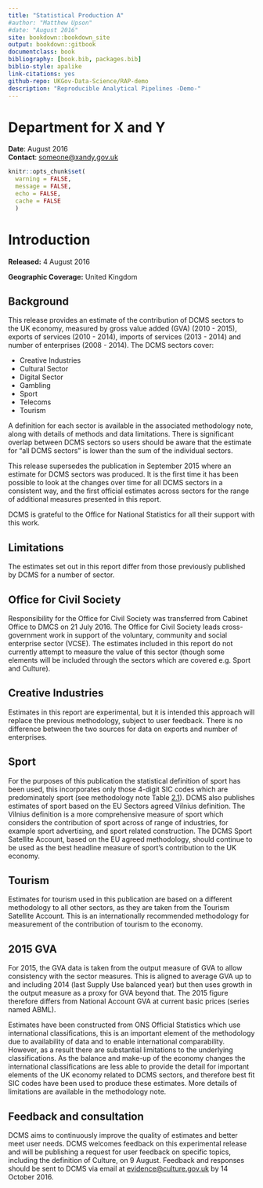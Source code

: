 ```yaml
--- 
title: "Statistical Production A"
#author: "Matthew Upson"
#date: "August 2016"
site: bookdown::bookdown_site
output: bookdown::gitbook
documentclass: book
bibliography: [book.bib, packages.bib]
biblio-style: apalike
link-citations: yes
github-repo: UKGov-Data-Science/RAP-demo
description: "Reproducible Analytical Pipelines -Demo-"
---
```


# Department for X and Y {-}
**Date**: August 2016  
**Contact**: <someone@xandy.gov.uk>

```r

knitr::opts_chunk$set(
  warning = FALSE, 
  message = FALSE,
  echo = FALSE,
  cache = FALSE
  )

```


# Introduction {#intro}

**Released:** 4 August 2016

**Geographic Coverage:** United Kingdom

## Background
This release provides an estimate of the contribution of DCMS sectors to the UK economy, measured by gross value added (GVA) (2010 - 2015), exports of services (2010 - 2014), imports of services (2013 - 2014) and number of enterprises (2008 - 2014). The DCMS sectors cover:

* Creative Industries
* Cultural Sector
* Digital Sector
* Gambling
* Sport
* Telecoms
* Tourism

A definition for each sector is available in the associated methodology note, along with details of methods and data limitations. There is significant overlap between DCMS sectors so users should be aware that the estimate for “all DCMS sectors” is lower than the sum of the individual sectors.

This release supersedes the publication in September 2015 where an estimate for DCMS
sectors was produced. It is the first time it has been possible to look at the changes over time for all DCMS sectors in a consistent way, and the first official estimates across sectors for the range of additional measures presented in this report.

DCMS is grateful to the Office for National Statistics for all their support with this work.

## Limitations

The estimates set out in this report differ from those previously published by DCMS for a number of sector.

## Office for Civil Society
Responsibility for the Office for Civil Society was transferred from Cabinet Office to DMCS on 21 July 2016.
The Office for Civil Society leads cross-government work in support of the voluntary, community and social enterprise sector (VCSE).
The estimates included in this report do not currently attempt to measure the value of this sector (though some elements will be included through the sectors which are covered e.g. Sport and Culture).

## Creative Industries
Estimates in this report are experimental, but it is intended this approach will replace the previous methodology, subject to user feedback. 
There is no difference between the two sources for data on exports and number of enterprises.

## Sport
For the purposes of this publication the statistical definition of sport has been used, this incorporates only those 4-digit SIC codes which are predominately sport (see methodology note Table [2.1]()). 
DCMS also publishes estimates of sport based on the EU Sectors agreed Vilnius definition.
The Vilnius definition is a more comprehensive measure of sport which considers the contribution of sport across of range of industries, for example sport advertising, and sport related construction.
The DCMS Sport Satellite Account, based on the EU agreed methodology, should continue to be used as the best headline measure of sport’s contribution to the UK economy.

## Tourism
Estimates for tourism used in this publication are based on a different methodology to all other sectors, as they are taken from the Tourism Satellite Account. 
This is an internationally recommended methodology for measurement of the contribution of tourism to the economy.

## 2015 GVA {#gva_2015}
For 2015, the GVA data is taken from the output measure of GVA to allow consistency with the sector measures. 
This is aligned to average GVA up to and including 2014 (last Supply Use balanced year) but then uses growth in the output measure as a proxy for GVA beyond that. 
The 2015 figure therefore differs from National Account GVA at current basic prices (series named ABML).

Estimates have been constructed from ONS Official Statistics which use international classifications, this is an important element of the methodology due to availability of data and to enable international comparability.
However, as a result there are substantial limitations to the underlying classifications.
As the balance and make-up of the economy changes the international classifications are less able to provide the detail for important elements of the UK economy related to DCMS sectors, and therefore best fit SIC codes have been used to produce these estimates.
More details of limitations are available in the methodology note.

## Feedback and consultation
DCMS aims to continuously improve the quality of estimates and better meet user needs.
DCMS welcomes feedback on this experimental release and will be publishing a request for user feedback on specific topics, including the definition of Culture, on 9 August.
Feedback and responses should be sent to DCMS via email at <evidence@culture.gov.uk> by 14 October 2016.

